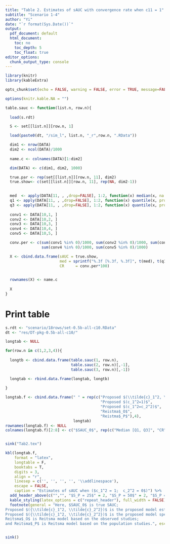 ```yaml
---
title: "Table 2. Estimates of sAUC with convergence rate when c11 = 1"
subtitle: "Scenario 1-4"
author: "Yi"
date: "`r format(Sys.Date())`"
output:
  pdf_document: default
  html_document: 
    toc: no
    toc_depth: 5
    toc_float: true
editor_options:
  chunk_output_type: console
---
```


```r

library(knitr)
library(kableExtra)

opts_chunk$set(echo = FALSE, warning = FALSE, error = TRUE, message=FALSE, comment="")

options(knitr.kable.NA = "")

table.sauc <- function(list.n, row.n){
 
  load(s.rdt) 

  S <- set[[list.n]][row.n, 1]

  load(paste0(dt, "/sim_l", list.n, "_r",row.n, ".RData"))

  dim1 <- nrow(DATA)
  dim2 <- ncol(DATA)/1000
  
  name.c <- colnames(DATA)[1:dim2]

  dim(DATA) <- c(dim1, dim2, 1000)

  true.par <- rep(set[[list.n]][row.n, 11], dim2)
  true.show<- c(set[[list.n]][row.n, 11], rep(NA, dim2-1))

  
  med  <- apply(DATA[11, , ,drop=FALSE], 1:2, function(x) median(x, na.rm = TRUE))
  q1 <- apply(DATA[11, , ,drop=FALSE], 1:2, function(x) quantile(x, prob =0.25, na.rm = TRUE))
  q3 <- apply(DATA[11, , ,drop=FALSE], 1:2, function(x) quantile(x, prob =0.75, na.rm = TRUE))
  
  conv1 <- DATA[10,1, ]
  conv2 <- DATA[10,2, ]
  conv3 <- DATA[10,3, ]
  conv4 <- DATA[10,4, ]
  conv5 <- DATA[10,5, ]

  conv.per <- c(sum(conv1 %in% 0)/1000, sum(conv2 %in% 0)/1000, sum(conv3 %in% 0)/1000, 
                sum(conv4 %in% 0)/1000, sum(conv5 %in% 0)/1000)

  X <- cbind.data.frame(sAUC = true.show,
                        med = sprintf("%.3f [%.3f, %.3f]", t(med), t(q1), t(q3)),
                        CR     = conv.per*100)
  

  rownames(X) <- name.c
  
  X  
}
```


# Print table

```r

s.rdt <- "scenario/18rows/set-0.5b-all-c10.RData"
dt <- "res/DT-pkg-0.5b-all-c10/"

```


```r
longtab <- NULL

for(row.n in c(1,2,3,4)){
  
  longtb <- cbind.data.frame(table.sauc(1, row.n),
                             table.sauc(2, row.n)[,-1],
                             table.sauc(3, row.n)[,-1])

  longtab <- rbind.data.frame(longtab, longtb)
  
}

longtab.f <- cbind.data.frame(" " = rep(c("Proposed $(\\tilde{c}_1^2, \\tilde{c}_2^2)$",
                                          "Proposed $(c_1^2=1)$",
                                          "Proposed $(c_1^2=c_2^2)$",
                                          "Reistma$_O$",
                                          "Reistma$_P$"),4),
                              longtab)
rownames(longtab.f) <- NULL
colnames(longtab.f)[2:8] <- c("$SAUC_0$", rep(c("Median [Q1, Q3]", "CR"), 3))


sink("Tab2.tex")

kbl(longtab.f, 
    format = "latex",
    longtable = F, 
    booktabs = T, 
    digits = 3,
    align = "r",
    linesep = c('', '', '', '', '\\addlinespace'),
    escape = FALSE,
    caption = "Estimates of sAUC when ($c_1^2 = 1;  c_2^2 = 0$)") %>% 
  add_header_above(c("","", "$S_P = 25$" = 2, "$S_P = 50$" = 2, "$S_P = 200$" = 2), escape = FALSE) %>% 
  kable_styling(latex_options = c("repeat_header"), full_width = FALSE) %>%
  footnote(general = "Here, $SAUC_0$ is true SAUC;
Proposed $({\\tilde{c}_1^2, \\tilde{c}_2^2})$ is the proposed model estimating $(c_1^2, c_2^2)^T$;
Proposed $({\\tilde{c}_1^2, \\tilde{c}_2^2})$ is the proposed model specified $c_1^2=c_2^2 =0.5$;
Reitsma$_O$ is Reitsma model based on the observed studies;
and Reitsma$_P$ is Reitsma model based on the population studies.", escape = FALSE, threeparttable = TRUE)


sink()



```

